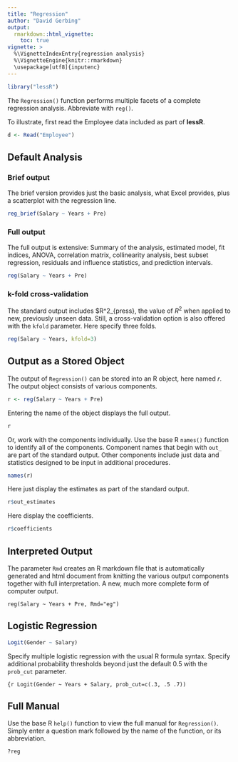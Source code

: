 ```yaml
---
title: "Regression"
author: "David Gerbing"
output: 
  rmarkdown::html_vignette:
    toc: true
vignette: >
  %\VignetteIndexEntry{regression analysis}
  %\VignetteEngine{knitr::rmarkdown}
  \usepackage[utf8]{inputenc}
---
```


```r
library("lessR")
```

The `Regression()` function performs multiple facets of a complete regression analysis. Abbreviate with `reg()`.


To illustrate, first read the Employee data included as part of __lessR__.

```r
d <- Read("Employee")
```


## Default Analysis 

### Brief output

The brief version provides just the basic analysis, what Excel provides, plus a scatterplot with the regression line.

```r
reg_brief(Salary ~ Years + Pre)
```

### Full output

The full output is extensive: Summary of the analysis, estimated model,  fit indices, ANOVA, correlation matrix, collinearity analysis, best subset regression, residuals and influence statistics, and prediction intervals.

```r
reg(Salary ~ Years + Pre)
```

### k-fold cross-validation

The standard output includes $R^2_{press}, the value of $R^2$ when applied to new, previously unseen data. Still, a cross-validation option is also offered with the `kfold` parameter. Here specify three folds.

```r
reg(Salary ~ Years, kfold=3)
```



## Output as a Stored Object

The output of `Regression()` can be stored into an R object, here named _r_. The output object consists of various components.

```r
r <- reg(Salary ~ Years + Pre)
```

Entering the name of the object displays the full output.

```r
r
```

Or, work with the components individually. Use the base R `names()` function to identify all of the components. Component names that begin with `out_` are part of the standard output. Other components include just data and statistics designed to be input in additional procedures.

```r
names(r)
```

Here just display the estimates as part of the standard output.

```r
r$out_estimates
```


Here display the coefficients.

```r
r$coefficients
```


## Interpreted Output

The parameter `Rmd` creates an R markdown file that is automatically generated and  html document from knitting the various output components together with full interpretation. A new, much more complete form of computer output.

```
reg(Salary ~ Years + Pre, Rmd="eg")
```

## Logistic Regression

```r
Logit(Gender ~ Salary)
```

Specify multiple logistic regression with the usual R formula syntax. Specify additional probability thresholds beyond just the default 0.5 with the `prob_cut` parameter.

```{r
Logit(Gender ~ Years + Salary, prob_cut=c(.3, .5 .7))
```


## Full Manual

Use the base R `help()` function to view the full manual for `Regression()`. Simply enter a question mark followed by the name of the function, or its abbreviation.

```
?reg
```

